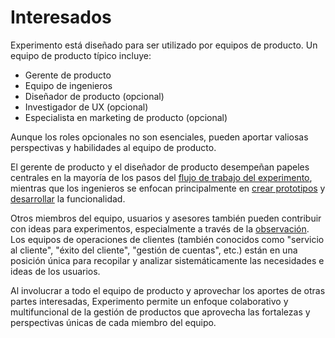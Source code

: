 
# Interesados

Experimento está diseñado para ser utilizado por equipos de producto. Un equipo de producto típico incluye:

- Gerente de producto
- Equipo de ingenieros
- Diseñador de producto (opcional)
- Investigador de UX (opcional)
- Especialista en marketing de producto (opcional)

<Callout>
  Aunque los roles opcionales no son esenciales, pueden aportar valiosas perspectivas y habilidades al equipo de producto.
</Callout>

El gerente de producto y el diseñador de producto desempeñan papeles centrales en la mayoría de los pasos del [flujo de trabajo del experimento](/flujo-de-trabajo), mientras que los ingenieros se enfocan principalmente en [crear prototipos](/flujo-de-trabajo/crear-prototipo) y [desarrollar](/flujo-de-trabajo/desarrollar) la funcionalidad.

Otros miembros del equipo, usuarios y asesores también pueden contribuir con ideas para experimentos, especialmente a través de la [observación](/flujo-de-trabajo/observar). Los equipos de operaciones de clientes (también conocidos como "servicio al cliente", "éxito del cliente", "gestión de cuentas", etc.) están en una posición única para recopilar y analizar sistemáticamente las necesidades e ideas de los usuarios.

Al involucrar a todo el equipo de producto y aprovechar los aportes de otras partes interesadas, Experimento permite un enfoque colaborativo y multifuncional de la gestión de productos que aprovecha las fortalezas y perspectivas únicas de cada miembro del equipo.